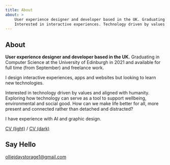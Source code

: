 ```yaml
---
title: About
about: > 
    User experience designer and developer based in the UK. Graduating in Computer Science at the University of Edinburgh in 2021 and looking for full time and freelance work.
    Interested in interactive experiences. Technology driven by values and aligned with humanity...
---
```


## About

**User experience designer and developer based in the UK.**
Graduating in Computer Science at the University of Edinburgh in 2021 and available for full time (from September) and freelance work.

I design interactive experiences, apps and websites but looking to learn new technologies.

Interested in technology driven by values and aligned with humanity. Exploring how technology can serve as a tool to support wellbeing, environmental and social good. How can we make life better for all, more present and connected rather than detached and distracted?

I have experience with AI and graphic design.

[CV (light)](../cv/cv_design_light.pdf) / [CV (dark)](../cv/cv_design_dark.pdf)


## Say Hello

[olliejdaystorage1@gmail.com](mailto:olliejdaystorage1@gmail.com)
